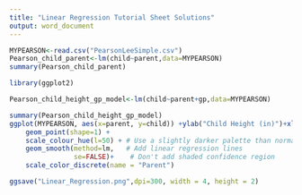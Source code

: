 ```yaml
---
title: "Linear Regression Tutorial Sheet Solutions"
output: word_document
---
```

```r
MYPEARSON<-read.csv("PearsonLeeSimple.csv")
Pearson_child_parent<-lm(child~parent,data=MYPEARSON)
summary(Pearson_child_parent)
```

```r

library(ggplot2)

Pearson_child_height_gp_model<-lm(child~parent+gp,data=MYPEARSON)

summary(Pearson_child_height_gp_model)
ggplot(MYPEARSON, aes(x=parent, y=child)) +ylab("Child Height (in)")+xlab("Parent Height (in)")+
    geom_point(shape=1) +
    scale_colour_hue(l=50) + # Use a slightly darker palette than normal
    geom_smooth(method=lm,   # Add linear regression lines
                se=FALSE)+    # Don't add shaded confidence region
    scale_color_discrete(name = "Parent")

ggsave("Linear_Regression.png",dpi=300, width = 4, height = 2)
```
